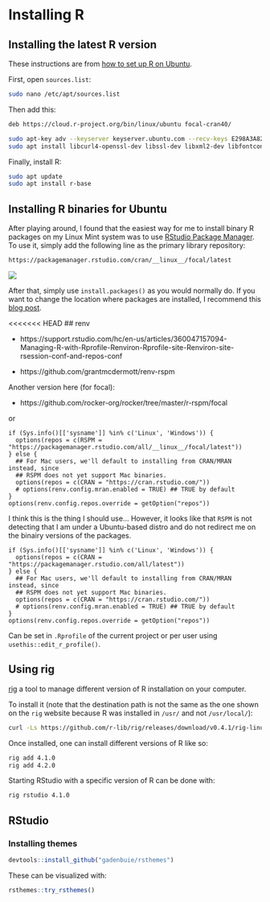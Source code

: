 # Installing R

## Installing the latest R version

These instructions are from [how to set up R on Ubuntu](https://blog.zenggyu.com/en/post/2018-01-29/installing-r-r-packages-e-g-tidyverse-and-rstudio-on-ubuntu-linux/).

First, open `sources.list`:

``` bash
sudo nano /etc/apt/sources.list
```

Then add this:

``` bash
deb https://cloud.r-project.org/bin/linux/ubuntu focal-cran40/
```

``` bash
sudo apt-key adv --keyserver keyserver.ubuntu.com --recv-keys E298A3A825C0D65DFD57CBB651716619E084DAB9
sudo apt install libcurl4-openssl-dev libssl-dev libxml2-dev libfontconfig1-dev libcairo2-dev
```

Finally, install R:

``` bash
sudo apt update
sudo apt install r-base
```

## Installing R binaries for Ubuntu

After playing around, I found that the easiest way for me to install binary R packages on my Linux Mint system was to use [RStudio Package Manager](https://docs.rstudio.com/rpm/documentation/). To use it, simply add the following line as the primary library repository:

```bash
https://packagemanager.rstudio.com/cran/__linux__/focal/latest
```

![](images/rspm.png)

After that, simply use `install.packages()` as you would normally do. If you want to change the location where packages are installed, I recommend this [blog post](https://zkamvar.netlify.app/blog/using-a-custom-library-in-r/).

<<<<<<< HEAD
## renv

- https://support.rstudio.com/hc/en-us/articles/360047157094-Managing-R-with-Rprofile-Renviron-Rprofile-site-Renviron-site-rsession-conf-and-repos-conf

- https://github.com/grantmcdermott/renv-rspm

Another version here (for focal):

- https://github.com/rocker-org/rocker/tree/master/r-rspm/focal

or

```
if (Sys.info()[['sysname']] %in% c('Linux', 'Windows')) {
  options(repos = c(RSPM = "https://packagemanager.rstudio.com/all/__linux__/focal/latest"))
} else {
  ## For Mac users, we'll default to installing from CRAN/MRAN instead, since
  ## RSPM does not yet support Mac binaries.
  options(repos = c(CRAN = "https://cran.rstudio.com/"))
  # options(renv.config.mran.enabled = TRUE) ## TRUE by default
}
options(renv.config.repos.override = getOption("repos"))
```

I think this is the thing I should use... However, it looks like that `RSPM` is not detecting that I am under a Ubuntu-based distro and do not redirect me on the binairy versions of the packages.

```
if (Sys.info()[['sysname']] %in% c('Linux', 'Windows')) {
  options(repos = c(CRAN = "https://packagemanager.rstudio.com/all/latest"))
} else {
  ## For Mac users, we'll default to installing from CRAN/MRAN instead, since
  ## RSPM does not yet support Mac binaries.
  options(repos = c(CRAN = "https://cran.rstudio.com/"))
  # options(renv.config.mran.enabled = TRUE) ## TRUE by default
}
options(renv.config.repos.override = getOption("repos"))
```

Can be set in `.Rprofile` of the current project or per user using `usethis::edit_r_profile()`.

## Using rig

[rig](https://github.com/r-lib/rig) a tool to manage different version of R installation on your computer. 

To install it (note that the destination path is not the same as the one shown on the `rig` website because R was installed in `/usr/` and not `/usr/local/`):

```bash
curl -Ls https://github.com/r-lib/rig/releases/download/v0.4.1/rig-linux-0.4.1.tar.gz | sudo tar xz -C /usr/
```

Once installed, one can install different versions of R like so:

```bash
rig add 4.1.0
rig add 4.2.0
```

Starting RStudio with a specific version of R can be done with:

```bash
rig rstudio 4.1.0
```

## RStudio

### Installing themes

```r
devtools::install_github("gadenbuie/rsthemes")
```

These can be visualized with:

```r
rsthemes::try_rsthemes()
```

